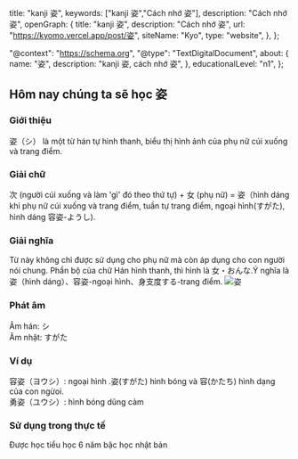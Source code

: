 
  title: "kanji 姿",
  keywords: ["kanji 姿","Cách nhớ 姿"],
  description: "Cách nhớ 姿",
  openGraph: {
    title: "kanji 姿",
    description: "Cách nhớ 姿",
    url: "https://kyomo.vercel.app/post/姿",
    siteName: "Kyo",
    type: "website",
  },
};

  "@context": "https://schema.org",
  "@type": "TextDigitalDocument",
  about: {
    name: "姿",
    description: "kanji 姿, cách nhớ 姿",
  },
  educationalLevel: "n1",
};

##  Hôm nay chúng ta sẽ học 姿
### Giới thiệu
姿（シ） là một từ hán tự hình thanh, biểu thị hình ảnh của phụ nữ cúi xuống và trang điểm.
### Giải chữ
次 (người cúi xuống và làm 'gì' đó theo thứ tự) + 女 (phụ nữ) = 姿（hình dáng khi phụ nữ cúi xuống và trang điểm, tuần tự trang điểm, ngoại hình(すがた), hình dáng 容姿-ようし).
### Giải nghĩa
Từ này không chỉ được sử dụng cho phụ nữ mà còn áp dụng cho con người nói chung. Phần bộ của chữ Hán hình thanh, thì hình là 女・おんな.Ý nghĩa là 姿（hình dáng）、容姿-ngoại hình、身支度する-trang điểm.
<Image src={photo_21} alt='姿'/>
### Phát âm
Âm hán: シ   
Âm nhật: すがた
### Ví dụ
容姿（ヨウシ）: ngoại hình .姿(すがた) hình bóng và 容(かたち) hình dạng của con ngừoi.  
勇姿（ユウシ）: hình bóng dũng cảm
### Sử dụng trong thực tế
Được học tiểu học 6 năm bậc học nhật bản